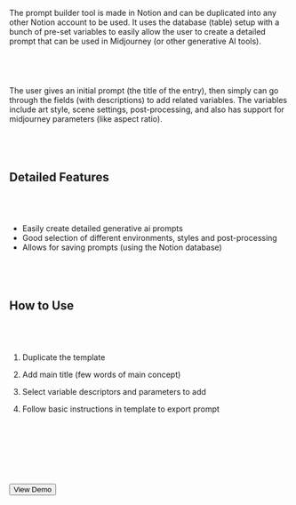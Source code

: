 
The prompt builder tool is made in Notion and can be duplicated into any other Notion account to be used. It uses the database (table) setup with a bunch of pre-set variables to easily allow the user to create a detailed prompt that can be used in Midjourney (or other generative AI tools).

&nbsp;&nbsp;
-----

The user gives an initial prompt (the title of the entry), then simply can go through the fields (with descriptions) to add related variables. The variables include art style, scene settings, post-processing, and also has support for midjourney parameters (like aspect ratio).

&nbsp;&nbsp;
-----

## Detailed Features

&nbsp;&nbsp;
-----

- Easily create detailed generative ai prompts
- Good selection of different environments, styles and post-processing
- Allows for saving prompts (using the Notion database)

&nbsp;&nbsp;
-----

## How to Use

&nbsp;&nbsp;
-----

1. Duplicate the template

2. Add main title (few words of main concept)

3. Select variable descriptors and parameters to add

4. Follow basic instructions in template to export prompt

&nbsp;&nbsp;
-----

&nbsp;&nbsp;
-----

<Button href="https://oddscenes.notion.site/80fa7049523c47ec8ec49c5b3b533faa" className="block gr-tw-3 py-6 px-8 max-w-xs rounded hover:opacity-75 text-center" target="_blank">
<span className="text-white">View Demo</span>
</Button>
